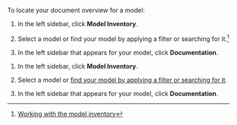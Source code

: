To locate your document overview for a model: 

:::: {.content-visible unless-format="revealjs"}
1. In the left sidebar, click **Model Inventory**.

1. Select a model or find your model by applying a filter or searching for it.^[[Working with the model inventory](/guide/model-inventory/working-with-model-inventory.qmd#search-filter-and-sort-models)]

1. In the left sidebar that appears for your model, click **Documentation**. 

::::

:::: {.content-hidden unless-format="revealjs"}
1. In the left sidebar, click **Model Inventory**.

1. Select a model or [find your model by applying a filter or searching for it](/guide/model-inventory/working-with-model-inventory.qmd#search-filter-and-sort-models).

1. In the left sidebar that appears for your model, click **Documentation**. 

::::


